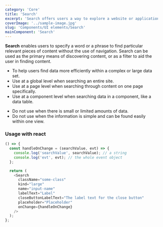 ```yaml
---
category: 'Core'
title: 'Search'
excerpt: 'Search offers users a way to explore a website or application using keywords. Search can be used as the primary means of discovering content or as a filter to aid the user in finding content.'
coverImage: '../sample-image.jpg'
slug: 'Components/UI elements/Search'
mainComponent: 'Search'
---
```


**Search** enables users to specify a word or a phrase to find particular relevant pieces of content without the use of navigation. Search can be used as the primary means of discovering content, or as a filter to aid the user in finding content.

<DoUse>

- To help users find data more efficiently within a complex or large data set.
- Use at a global level when searching an entire site.
- Use at a page level when searching through content on one page specifically.
- Use at a component level when searching data in a component, like a data table.

</DoUse>

<DoNotUse>

- Do not use when there is small or limited amounts of data.
- Do not use when the information is simple and can be found easily within one view.

</DoNotUse>

### Usage with react

```js live
() => {
  const handleOnChange = (searchValue, evt) => {
    console.log('searchValue', searchValue); // a string
    console.log('evt', evt); // the whole event object
  };

  return (
    <Search
      className="some-class"
      kind="large"
      name="input-name"
      labelText="Label"
      closeButtonLabelText="The label text for the close button"
      placeholder="Placeholder"
      onChange={handleOnChange}
    />
  );
};
```

